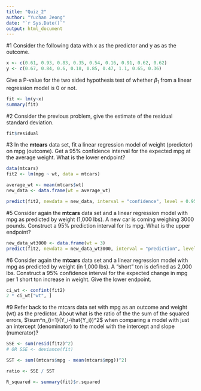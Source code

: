 ```yaml
---
title: "Quiz_2"
author: "Yuchan Jeong"
date: "`r Sys.Date()`"
output: html_document
---
```


#1
Consider the following data with x as the predictor and y as as the outcome.
```r
x <- c(0.61, 0.93, 0.83, 0.35, 0.54, 0.16, 0.91, 0.62, 0.62)
y <- c(0.67, 0.84, 0.6, 0.18, 0.85, 0.47, 1.1, 0.65, 0.36)
```

Give a P-value for the two sided hypothesis test of whether $\beta_1$ from a linear regression model is 0 or not.
```r
fit <- lm(y~x)
summary(fit)
```
#2
Consider the previous problem, give the estimate of the residual standard deviation.
```r
fit$residual
```
#3
In the **mtcars** data set, fit a linear regression model of weight (predictor) on mpg (outcome). Get a 95% confidence interval for the expected mpg at the average weight. What is the lower endpoint?
```r
data(mtcars)
fit2 <- lm(mpg ~ wt, data = mtcars)

average_wt <- mean(mtcars$wt)
new_data <- data.frame(wt = average_wt)

predict(fit2, newdata = new_data, interval = "confidence", level = 0.95)
```

#5
Consider again the **mtcars** data set and a linear regression model with mpg as predicted by weight (1,000 lbs). A new car is coming weighing 3000 pounds. Construct a 95% prediction interval for its mpg. What is the upper endpoint?
```r
new_data_wt3000 <- data.frame(wt = 3)
predict(fit2, newdata = new_data_wt3000, interval = "prediction", level = 0.95)
```

#6
Consider again the **mtcars** data set and a linear regression model with mpg as predicted by weight (in 1,000 lbs). A “short” ton is defined as 2,000 lbs.  Construct a  95% confidence interval for the expected change in mpg per 1 short ton increase in weight. Give the lower endpoint.
```r
ci_wt <- confint(fit2)
2 * ci_wt["wt", ]
```

#9
Refer back to the mtcars data set with mpg as an outcome and weight (wt) as the predictor. About what is the ratio of the the sum of the squared errors, $\sum^n_{i=1}(Y_i-\hat{Y_i})^2$ when comparing a model with just an intercept (denominator) to the model with the intercept and slope (numerator)?
```r
SSE <- sum(resid(fit2)^2)
# OR SSE <- deviance(fit)

SST <- sum((mtcars$mpg - mean(mtcars$mpg))^2)

ratio <- SSE / SST

R_squared <- summary(fit)$r.squared
```

